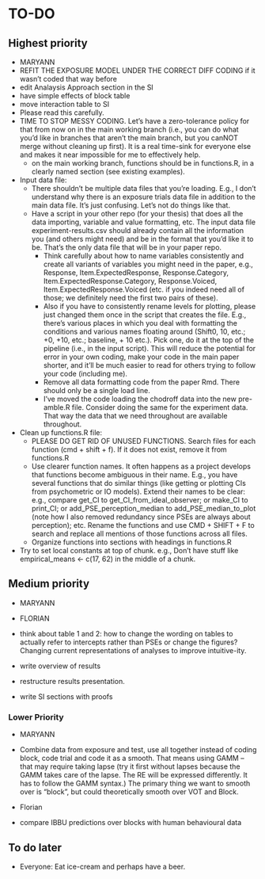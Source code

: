 <!-- Do NOT knit this document. It is part of a larger document. Instead knit the main document (my-apa-formatted-article) -->

# TO-DO

## Highest priority
 * MARYANN
  * REFIT THE EXPOSURE MODEL UNDER THE CORRECT DIFF CODING if it wasn't coded that way before
  * edit Analaysis Approach section in the SI
  * have simple effects of block table
  * move interaction table to SI
  * Please read this carefully.
  * TIME TO STOP MESSY CODING. Let's have a zero-tolerance policy for that from now on in the main working branch (i.e., you can do what you'd like in branches that aren't the main branch, but you canNOT merge without cleaning up first). It is a real time-sink for everyone else and makes it near impossible for me to effectively help. 
     * on the main working branch, functions should be in functions.R, in a clearly named section (see existing examples).
  * Input data file:
    * There shouldn't be multiple data files that you're loading. E.g., I don't understand why there is an exposure trials data file in addition to the main data file. It's just confusing. Let's not do things like that.
    * Have a script in your other repo (for your thesis) that does all the data importing, variable and value formatting, etc. The input data file experiment-results.csv should already contain all the information you (and others might need) and be in the format that you'd like it to be. That's the only data file that will be in your paper repo. 
      * Think carefully about how to name variables consistently and create all variants of variables you might need in the paper, e.g., Response, Item.ExpectedResponse, Response.Category, Item.ExpectedResponse.Category, Response.Voiced, Item.ExpectedResponse.Voiced (etc. if you indeed need all of those; we definitely need the first two pairs of these).
      * Also if you have to consistently rename levels for plotting, please just changed them once in the script that creates the file. E.g., there's various places in which you deal with formatting the conditions and various names floating around (Shift0, 10, etc.; +0, +10, etc.; baseline, + 10 etc.). Pick one, do it at the top of the pipeline (i.e., in the input script). This will reduce the potential for error in your own coding, make your code in the main paper shorter, and it'll be much easier to read for others trying to follow your code (including me).
      * Remove all data formatting code from the paper Rmd. There should only be a single load line.
      * I've moved the code loading the chodroff data into the new pre-amble.R file. Consider doing the same for the experiment data. That way the data that we need throughout are available throughout.
  * Clean up functions.R file:
    * PLEASE DO GET RID OF UNUSED FUNCTIONS. Search files for each function (cmd + shift + f). If it does not exist, remove it from functions.R
    * Use clearer function names. It often happens as a project develops that functions become ambiguous in their name. E.g., you have several functions that do similar things (like getting or plotting CIs from psychometric or IO models). Extend their names to be clear: e.g., compare get_CI to get_CI_from_ideal_observer; or make_CI to print_CI; or add_PSE_perception_median to add_PSE_median_to_plot (note how I also removed redundancy since PSEs are always about perception); etc. Rename the functions and use CMD + SHIFT + F to search and replace all mentions of those functions across all files. 
    * Organize functions into sections with headings in functions.R
  * Try to set local constants at top of chunk. e.g., Don't have stuff like empirical_means <- c(17, 62) in the middle of a chunk. 
  

## Medium priority

 * MARYANN
  

  
 * FLORIAN
  * think about table 1 and 2: how to change the wording on tables to actually refer to intercepts rather than PSEs or change the figures? Changing current representations of analyses to improve intuitive-ity. 
  * write overview of results
  * restructure results presentation.
  * write SI sections with proofs
  
### Lower Priority

 * MARYANN
  * Combine data from exposure and test, use all together instead of coding block, code trial and code it as a smooth. That means using GAMM -- that may require taking lapse (try it first without lapses because the GAMM takes care of the lapse. The RE will be expressed differently. It has to follow the GAMM syntax.) The primary thing we want to smooth over is "block", but could theoretically smooth over VOT and Block.

    
 * Florian
  * compare IBBU predictions over blocks with human behavioural data

## To do later
  
  * Everyone: Eat ice-cream and perhaps have a beer.
